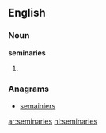 ==English==

===Noun===
'''seminaries'''

# {{plural of|[[seminary]]}}

===Anagrams===
* [[semainiers#English|semainiers]]

[[ar:seminaries]]
[[nl:seminaries]]